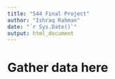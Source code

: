 ```yaml
---
title: "544 Final Project"
author: "Ishraq Rahman" 
date: "`r Sys.Date()`"
output: html_document
---
```


# Gather data here